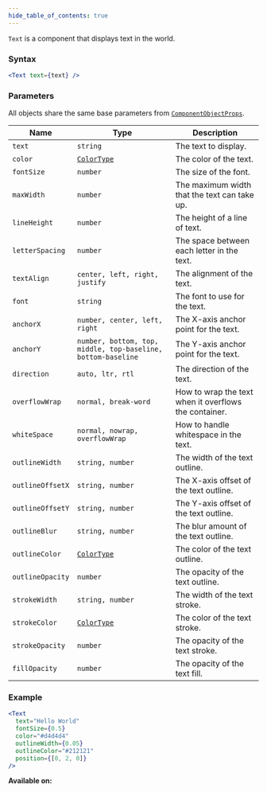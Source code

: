 ```yaml
---
hide_table_of_contents: true
---
```



`Text` is a component that displays text in the world.

### Syntax

```jsx
<Text text={text} />
```

### Parameters

All objects share the same base parameters from [`ComponentObjectProps`](/sdk/types/ComponentObjectProps).

| Name             | Type                                                         | Description                                           |
| ---------------- | ------------------------------------------------------------ | ----------------------------------------------------- |
| `text`           | `string`                                                     | The text to display.                                  |
| `color`          | [`ColorType`](/sdk/types/ColorType)                          | The color of the text.                                |
| `fontSize`       | `number`                                                     | The size of the font.                                 |
| `maxWidth`       | `number`                                                     | The maximum width that the text can take up.          |
| `lineHeight`     | `number`                                                     | The height of a line of text.                         |
| `letterSpacing`  | `number`                                                     | The space between each letter in the text.            |
| `textAlign`      | `center, left, right, justify`                               | The alignment of the text.                            |
| `font`           | `string`                                                     | The font to use for the text.                         |
| `anchorX`        | `number, center, left, right`                                | The X-axis anchor point for the text.                 |
| `anchorY`        | `number, bottom, top, middle, top-baseline, bottom-baseline` | The Y-axis anchor point for the text.                 |
| `direction`      | `auto, ltr, rtl`                                             | The direction of the text.                            |
| `overflowWrap`   | `normal, break-word`                                         | How to wrap the text when it overflows the container. |
| `whiteSpace`     | `normal, nowrap, overflowWrap`                               | How to handle whitespace in the text.                 |
| `outlineWidth`   | `string, number`                                             | The width of the text outline.                        |
| `outlineOffsetX` | `string, number`                                             | The X-axis offset of the text outline.                |
| `outlineOffsetY` | `string, number`                                             | The Y-axis offset of the text outline.                |
| `outlineBlur`    | `string, number`                                             | The blur amount of the text outline.                  |
| `outlineColor`   | [`ColorType`](/sdk/types/ColorType)                          | The color of the text outline.                        |
| `outlineOpacity` | `number`                                                     | The opacity of the text outline.                      |
| `strokeWidth`    | `string, number`                                             | The width of the text stroke.                         |
| `strokeColor`    | [`ColorType`](/sdk/types/ColorType)                          | The color of the text stroke.                         |
| `strokeOpacity`  | `number`                                                     | The opacity of the text stroke.                       |
| `fillOpacity`    | `number`                                                     | The opacity of the text fill.                         |

### Example

```jsx
<Text
  text="Hello World"
  fontSize={0.5}
  color="#d4d4d4"
  outlineWidth={0.05}
  outlineColor="#212121"
  position={[0, 2, 0]}
/>
```

**Available on:** <ClientTag /> <ServerTag />
